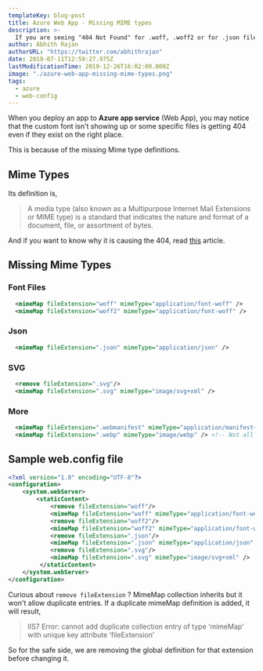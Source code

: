 ```yaml
---
templateKey: blog-post
title: Azure Web App - Missing MIME types
description: >-
  If you are seeing "404 Not Found" for .woff, .woff2 or for .json files even if they exist on your azure web app, this is the post for you.
author: Abhith Rajan
authorURL: "https://twitter.com/abhithrajan"
date: 2019-07-11T12:59:27.975Z
lastModificationTime: 2019-12-26T16:02:00.000Z
image: "./azure-web-app-missing-mime-types.png"
tags:
  - azure
  - web-config
---
```


When you deploy an app to **Azure app service** (Web App), you may notice that the custom font isn't showing up or some specific files is getting 404 even if they exist on the right place.

This is because of the missing Mime type definitions.

## Mime Types

Its definition is,

> A media type (also known as a Multipurpose Internet Mail Extensions or MIME type) is a standard that indicates the nature and format of a document, file, or assortment of bytes.

And if you want to know why it is causing the 404, read [this](https://docs.plesk.com/en-US/onyx/administrator-guide/65216/) article.

## Missing Mime Types

### Font Files

```xml
  <mimeMap fileExtension="woff" mimeType="application/font-woff" />
  <mimeMap fileExtension="woff2" mimeType="application/font-woff" />
```

### Json

```xml
  <mimeMap fileExtension=".json" mimeType="application/json" />
```

### SVG

```xml
  <remove fileExtension=".svg"/>
  <mimeMap fileExtension=".svg" mimeType="image/svg+xml" />
```

### More

```xml
  <mimeMap fileExtension=".webmanifest" mimeType="application/manifest+json" />
  <mimeMap fileExtension=".webp" mimeType="image/webp" /> <!-- Not all browser supports webp />
```

## Sample web.config file

```xml
<?xml version="1.0" encoding="UTF-8"?>
<configuration>
    <system.webServer>
        <staticContent>
            <remove fileExtension="woff"/>
            <mimeMap fileExtension="woff" mimeType="application/font-woff" />
            <remove fileExtension="woff2"/>
            <mimeMap fileExtension="woff2" mimeType="application/font-woff" />
            <remove fileExtension=".json"/>
            <mimeMap fileExtension=".json" mimeType="application/json" />
            <remove fileExtension=".svg"/>
            <mimeMap fileExtension=".svg" mimeType="image/svg+xml" />
         </staticContent>
    </system.webServer>
</configuration>
```

Curious about `remove fileExtension` ?
MimeMap collection inherits but it won't allow duplicate entries. If a duplicate mimeMap definition is added, it will result,

> IIS7 Error: cannot add duplicate collection entry of type ‘mimeMap’ with unique key attribute ‘fileExtension’

So for the safe side, we are removing the global definition for that extension before changing it.
